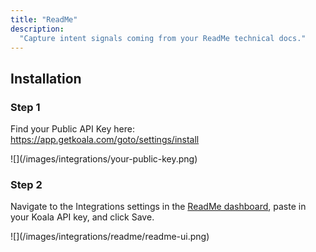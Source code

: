 ```yaml
---
title: "ReadMe"
description:
  "Capture intent signals coming from your ReadMe technical docs."
---
```


## Installation

### Step 1 
Find your Public API Key here: https://app.getkoala.com/goto/settings/install

<Frame>
![](/images/integrations/your-public-key.png)
</Frame>

### Step 2

Navigate to the Integrations settings in the <a href="https://dash.readme.com/">ReadMe dashboard</a>, paste in your Koala API key, and click Save.

<Frame>
![](/images/integrations/readme/readme-ui.png)
</Frame>
